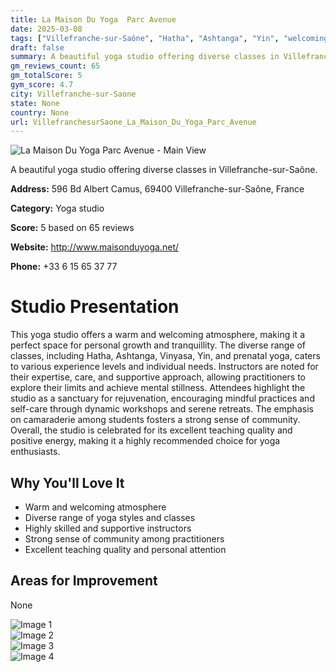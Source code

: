 ```yaml
---
title: La Maison Du Yoga  Parc Avenue
date: 2025-03-08
tags: ["Villefranche-sur-Saône", "Hatha", "Ashtanga", "Yin", "welcoming", "community-oriented", "Villefranche-sur-Saone"]  
draft: false
summary: A beautiful yoga studio offering diverse classes in Villefranche-sur-Saône.
gm_reviews_count: 65
gm_totalScore: 5
gym_score: 4.7
city: Villefranche-sur-Saone
state: None
country: None
url: VillefranchesurSaone_La_Maison_Du_Yoga_Parc_Avenue
---
```


<div className="aspect-[16/9] relative my-8">
  <img 
    src="https://lh5.googleusercontent.com/p/AF1QipMd6WfoNYwZYvunT0cvHV9vv0P1FUCwPLRwhsP7=w1920-h1080-k-no"
    alt="La Maison Du Yoga  Parc Avenue - Main View"
    className="object-cover absolute inset-0 w-full h-full rounded-lg"
  />
</div>

A beautiful yoga studio offering diverse classes in Villefranche-sur-Saône.

**Address:** 596 Bd Albert Camus, 69400 Villefranche-sur-Saône, France

**Category:** Yoga studio

**Score:** 5 based on 65 reviews

**Website:** http://www.maisonduyoga.net/

**Phone:** +33 6 15 65 37 77

# Studio Presentation

This yoga studio offers a warm and welcoming atmosphere, making it a perfect space for personal growth and tranquillity.
The diverse range of classes, including Hatha, Ashtanga, Vinyasa, Yin, and prenatal yoga, caters to various experience levels and individual needs. Instructors are noted for their expertise, care, and supportive approach, allowing practitioners to explore their limits and achieve mental stillness.
Attendees highlight the studio as a sanctuary for rejuvenation, encouraging mindful practices and self-care through dynamic workshops and serene retreats. The emphasis on camaraderie among students fosters a strong sense of community.
Overall, the studio is celebrated for its excellent teaching quality and positive energy, making it a highly recommended choice for yoga enthusiasts.

## Why You'll Love It

- Warm and welcoming atmosphere
- Diverse range of yoga styles and classes
- Highly skilled and supportive instructors
- Strong sense of community among practitioners
- Excellent teaching quality and personal attention

## Areas for Improvement

None

<div className="grid grid-cols-1 xl:grid-cols-2 gap-4 my-8">
<div className="aspect-[4/3] relative"><img src="https://lh5.googleusercontent.com/p/AF1QipNXanOZ7nUYA2ubxXwk8echRU-3BjyHHF6o4kkT=w1920-h1080-k-no" alt="Image 1" className="object-cover absolute inset-0 w-full h-full rounded-lg" /></div>
<div className="aspect-[4/3] relative"><img src="https://lh5.googleusercontent.com/p/AF1QipMynvTVu8PwWUlj25mzfQvA0fHlZgeqN1TcMNT4=w1920-h1080-k-no" alt="Image 2" className="object-cover absolute inset-0 w-full h-full rounded-lg" /></div>
<div className="aspect-[4/3] relative"><img src="https://lh5.googleusercontent.com/p/AF1QipPkMhri2oDaKYxpL14rtAdtPjkGQ9sd5OIzpoBD=w1920-h1080-k-no" alt="Image 3" className="object-cover absolute inset-0 w-full h-full rounded-lg" /></div>
<div className="aspect-[4/3] relative"><img src="https://lh5.googleusercontent.com/p/AF1QipNuQDyxhLxOuKDE7GbUGEkjy3M1bMN2-sJ-gjcT=w1920-h1080-k-no" alt="Image 4" className="object-cover absolute inset-0 w-full h-full rounded-lg" /></div>
</div>